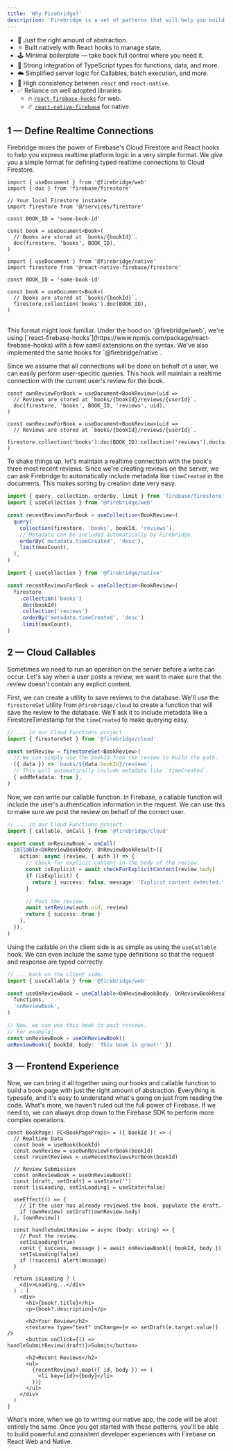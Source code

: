 ```yaml
---
title: 'Why Firebridge?'
description: 'Firebridge is a set of patterns that will help you build powerful and consistent developer experiences with Firebase on React Web and Native.'
---
```


- 🤌 Just the right amount of abstraction.
- ⚛️ Built natively with React hooks to manage state.
- 🕹️ Minimal boilerplate — take back full control where you need it.
- 🔌 Strong integration of TypeScript types for functions, data, and more.
- ☁️ Simplified server logic for Callables, batch execution, and more.
- 📱 High consistency between `react` and `react-native`.
- ✅ Reliance on well adopted libraries:
  - 🔥 [`react-firebase-hooks`](https://www.npmjs.com/package/react-firebase-hooks) for web.
  - ☄️ [`react-native-firebase`](https://rnfirebase.io/) for native.

## 1 — Define Realtime Connections

Firebridge mixes the power of Firebase's Cloud Firestore and React hooks to help you express realtime platform logic in a very simple format. We give you a simple format for defining typed realtime connections to Cloud Firestore.

<CodeGroup>

```tsx Web
import { useDocument } from '@firebridge/web'
import { doc } from 'firebase/firestore'

// Your local Firestore instance
import firestore from '@/services/firestore'

const BOOK_ID = 'some-book-id'

const book = useDocument<Book>(
  // Books are stored at `books/{bookId}`.
  doc(firestore, 'books', BOOK_ID),
)
```

```tsx Native
import { useDocument } from '@firebridge/native'
import firestore from '@react-native-firebase/firestore'

const BOOK_ID = 'some-book-id'

const book = useDocument<Book>(
  // Books are stored at `books/{bookId}`.
  firestore.collection('books').doc(BOOK_ID),
)
```

</CodeGroup>

<br />

<Note>
  This format might look familiar. Under the hood on `@firebridge/web`, we're
  using
  [`react-firebase-hooks`](https://www.npmjs.com/package/react-firebase-hooks)
  with a few samll extensions on the syntax. We've also implemented the same
  hooks for `@firebridge/native`.
</Note>

Since we assume that all connections will be done on behalf of a user, we can easily perform user-specitic queries. This hook will maintain a realtime connection with the current user's review for the book.

<CodeGroup>

```tsx Web
const ownReviewForBook = useDocument<BookReview>(uid =>
  // Reviews are stored at `books/{bookId}/reviews/{userId}`.
  doc(firestore, 'books', BOOK_ID, 'reviews', uid),
)
```

```tsx Native
const ownReviewForBook = useDocument<BookReview>(uid =>
  // Reviews are stored at `books/{bookId}/reviews/{userId}`.
  firestore.collection('books').doc(BOOK_ID).collection('reviews').doc(uid),
)
```

</CodeGroup>

To shake things up, let's maintain a realtime connection with the book's three most recent reviews. Since we're creating reviews on the server, we can ask Firebridge to automatically include metadata like `timeCreated` in the documents. This makes sorting by creation date very easy.

<CodeGroup>

```ts Web
import { query, collection, orderBy, limit } from 'firebase/firestore'
import { useCollection } from '@firebridge/web'

const recentReviewsForBook = useCollection<BookReview>(
  query(
    collection(firestore, 'books', bookId, 'reviews'),
    // Metadata can be included automatically by Firebridge.
    orderBy('metadata.timeCreated', 'desc'),
    limit(maxCount),
  ),
)
```

```ts Native
import { useCollection } from '@firebridge/native'

const recentReviewsForBook = useCollection<BookReview>(
  firestore
    .collection('books')
    .doc(bookId)
    .collection('reviews')
    .orderBy('metadata.timeCreated', 'desc')
    .limit(maxCount),
)
```

</CodeGroup>

## 2 — Cloud Callables

Sometimes we need to run an operation on the server before a write can occur. Let's say when a user posts a review, we want to make sure that the review doesn't contain any explicit content.

First, we can create a utility to save reviews to the database. We'll use the `firestoreSet` utility from `@firebridge/cloud` to create a function that will save the review to the database. We'll ask it to include metadata like a FirestoreTimestamp for the `timeCreated` to make querying easy.

```ts
// ... in our Cloud Functions project.
import { firestoreSet } from '@firebridge/cloud'

const setReview = firestoreSet<BookReview>(
  // We can simply use the bookId from the review to build the path.
  ({ data }) => `books/${data.bookId}/reviews`,
  // This will automatically include metadata like `timeCreated`.
  { addMetadata: true },
)
```

Now, we can write our callable function. In Firebase, a callable function will include the user's authentication information in the request. We can use this to make sure we post the review on behalf of the correct user.

```ts
// ... in our Cloud Functions project.
import { callable, onCall } from '@firebridge/cloud'

export const onReviewBook = onCall(
  callable<OnReviewBookBody, OnReviewBookResult>({
    action: async (review, { auth }) => {
      // Check for explicit content in the body of the review.
      const isExplicit = await checkForExplicitContent(review.body)
      if (isExplicit) {
        return { success: false, message: 'Explicit content detected.' }
      }

      // Post the review.
      await setReview(auth.uid, review)
      return { success: true }
    },
  }),
)
```

Using the callable on the client side is as simple as using the `useCallable` hook. We can even include the same type definitions so that the request and response are typed correctly.

```ts
// ... back on the client side.
import { useCallable } from '@firebridge/web'

const useOnReviewBook = useCallable<OnReviewBookBody, OnReviewBookResult>(
  functions,
  'onReviewBook',
)

// Now, we can use this hook to post reviews.
// For example:
const onReviewBook = useOnReviewBook()
onReviewBook({ bookId, body: 'This book is great!' })
```

## 3 — Frontend Experience

Now, we can bring it all together using our hooks and callable function to build a book page with just the right amount of abstraction. Everything is typesafe, and it's easy to understand what's going on just from reading the code. What's more, we haven't ruled out the full power of Firebase. If we need to, we can always drop down to the Firebase SDK to perform more complex operations.

```tsx
const BookPage: FC<BookPageProps> = ({ bookId }) => {
  // Realtime Data
  const book = useBook(bookId)
  const ownReview = useOwnReviewForBook(bookId)
  const recentReviews = useRecentReviewsForBook(bookId)

  // Review Submission
  const onReviewBook = useOnReviewBook()
  const [draft, setDraft] = useState('')
  const [isLoading, setIsLoading] = useState(false)

  useEffect(() => {
    // If the user has already reviewed the book, populate the draft.
    if (ownReview) setDraft(ownReview.body)
  }, [ownReview])

  const handleSubmitReview = async (body: string) => {
    // Post the review.
    setIsLoading(true)
    const { success, message } = await onReviewBook({ bookId, body })
    setIsLoading(false)
    if (!success) alert(message)
  }

  return isLoading ? (
    <div>Loading...</div>
  ) : (
    <div>
      <h1>{book?.title}</h1>
      <p>{book?.description}</p>

      <h2>Your Review</h2>
      <textarea type="text" onChange={e => setDraft(e.target.value)} />
      <button onClick={() => handleSubmitReview(draft)}>Submit</button>

      <h2>Recent Reviews</h2>
      <ul>
        {recentReviews?.map(({ id, body }) => (
          <li key={id}>{body}</li>
        ))}
      </ul>
    </div>
  )
}
```

What's more, when we go to writing our native app, the code will be alost entirely the same. Once you get started with these patterns, you'll be able to build powerful and consistent developer experiences with Firebase on React Web and Native.
